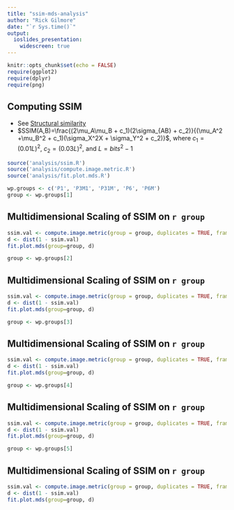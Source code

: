 ```yaml
---
title: "ssim-mds-analysis"
author: "Rick Gilmore"
date: "`r Sys.time()`"
output: 
  ioslides_presentation:
    widescreen: true
---
```


```r
knitr::opts_chunk$set(echo = FALSE)
require(ggplot2)
require(dplyr)
require(png)
```

## Computing SSIM

- See [Structural similarity](https://en.wikipedia.org/wiki/Structural_similarity)
- $SSIM(A,B)=\frac{(2\mu_A\mu_B + c_1)(2\sigma_{AB} + c_2)}{(\mu_A^2 +\mu_B^2 + c_1)(\sigma_X^2X + \sigma_Y^2 + c_2)}$, where $c_1=(0.01L)^2$, $c_2=(0.03L)^2$, and $L=bits^2-1$

```r
source('analysis/ssim.R')
source('analysis/compute.image.metric.R')
source('analysis/fit.plot.mds.R')

wp.groups <- c('P1', 'P3M1', 'P31M', 'P6', 'P6M')
group <- wp.groups[1]
```

## Multidimensional Scaling of SSIM on `r group`

<div class="centered">
```r
ssim.val <- compute.image.metric(group = group, duplicates = TRUE, frame=FALSE )
d <- dist(1 - ssim.val)
fit.plot.mds(group=group, d)

group <- wp.groups[2]
```
</div>

## Multidimensional Scaling of SSIM on `r group`

<div class="centered">
```r
ssim.val <- compute.image.metric(group = group, duplicates = TRUE, frame=FALSE )
d <- dist(1 - ssim.val)
fit.plot.mds(group=group, d)

group <- wp.groups[3]
```
</div>

## Multidimensional Scaling of SSIM on `r group`

<div class="centered">
```r
ssim.val <- compute.image.metric(group = group, duplicates = TRUE, frame=FALSE )
d <- dist(1 - ssim.val)
fit.plot.mds(group=group, d)

group <- wp.groups[4]
```
</div>

## Multidimensional Scaling of SSIM on `r group`

<div class="centered">
```r
ssim.val <- compute.image.metric(group = group, duplicates = TRUE, frame=FALSE )
d <- dist(1 - ssim.val)
fit.plot.mds(group=group, d)

group <- wp.groups[5]
```
</div>

## Multidimensional Scaling of SSIM on `r group`

<div class="centered">
```r
ssim.val <- compute.image.metric(group = group, duplicates = TRUE, frame=FALSE )
d <- dist(1 - ssim.val)
fit.plot.mds(group=group, d)
```
</div>
